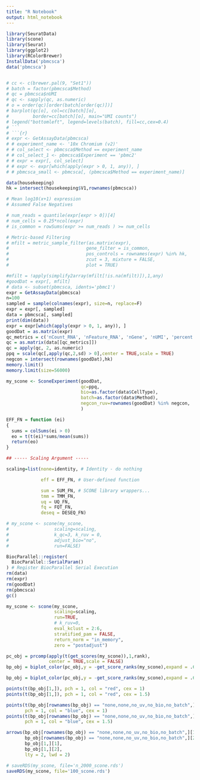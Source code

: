 ---
title: "R Notebook"
output: html_notebook
---

```{r}
library(SeuratData)
library(scone)
library(Seurat)
library(ggplot2)
library(RColorBrewer)
InstallData('pbmcsca')
data('pbmcsca')
```

```{r}
```

```{r}
# cc <- c(brewer.pal(9, "Set1"))
# batch = factor(pbmcsca$Method)
# qc = pbmcsca$nUMI
# qc <- sapply(qc, as.numeric)
# o = order(qc)[order(batch[order(qc)])]
# barplot(qc[o], col=cc[batch][o],
#         border=cc[batch][o], main="UMI counts")
# legend("bottomleft", legend=levels(batch), fill=cc,cex=0.4)
# ```
# ```{r}
# expr <- GetAssayData(pbmcsca)
# # experiment_name <- '10x Chromium (v2)'
# # col_select <- pbmcsca$Method == experiment_name
# # col_select_1 <- pbmcsca$Experiment == 'pbmc2'
# # expr = expr[, col_select]
# # expr <- expr[which(apply(expr > 0, 1, any)), ]
# # pbmcsca_small <- pbmcsca[, (pbmcsca$Method == experiment_name)]
```

```{r}
data(housekeeping)
hk = intersect(housekeeping$V1,rownames(pbmcsca))

# Mean log10(x+1) expression
# Assumed False Negatives
```


```{r}
# num_reads = quantile(expr[expr > 0])[4]
# num_cells = 0.25*ncol(expr)
# is_common = rowSums(expr >= num_reads ) >= num_cells

# Metric-based Filtering
# mfilt = metric_sample_filter(as.matrix(expr),
#                             gene_filter = is_common,
#                             pos_controls = rownames(expr) %in% hk,
#                             zcut = 3, mixture = FALSE,
#                             plot = TRUE)
```

```{r}
#mfilt = !apply(simplify2array(mfilt[!is.na(mfilt)]),1,any)
#goodDat = expr[, mfilt]
# data <- subset(pbmcsca, idents='pbmc1')
expr = GetAssayData(pbmcsca)
n=100
sampled = sample(colnames(expr), size=n, replace=F)
expr = expr[, sampled]
data = pbmcsca[, sampled]
print(dim(data))
expr = expr[which(apply(expr > 0, 1, any)), ]
goodDat = as.matrix(expr)
qc_metrics = c('nCount_RNA', 'nFeature_RNA', 'nGene', 'nUMI', 'percent.mito')
qc = as.matrix(data[[qc_metrics]])
qc = apply(qc, 2, as.numeric)
ppq = scale(qc[,apply(qc,2,sd) > 0],center = TRUE,scale = TRUE)
negcon = intersect(rownames(goodDat),hk)
memory.limit()
memory.limit(size=56000)
```

```{r}
my_scone <- SconeExperiment(goodDat,
                            qc=ppq,
                            bio=as.factor(data$CellType),
                            batch=as.factor(data$Method),
                            negcon_ruv=rownames(goodDat) %in% negcon,
                            )
```

```{r}
EFF_FN = function (ei)
{
  sums = colSums(ei > 0)
  eo = t(t(ei)*sums/mean(sums))
  return(eo)
}

## ----- Scaling Argument -----

scaling=list(none=identity, # Identity - do nothing

             eff = EFF_FN, # User-defined function

             sum = SUM_FN, # SCONE library wrappers...
             tmm = TMM_FN,
             uq = UQ_FN,
             fq = FQT_FN,
             deseq = DESEQ_FN)
```

```{r}
# my_scone <- scone(my_scone,
#                 scaling=scaling,
#                 k_qc=3, k_ruv = 0,
#                 adjust_bio="no",
#                 run=FALSE)

```

```{r}
BiocParallel::register(
  BiocParallel::SerialParam()
) # Register BiocParallel Serial Execution
rm(data)
rm(expr)
rm(goodDat)
rm(pbmcsca)
gc()

my_scone <- scone(my_scone,
                  scaling=scaling,
                  run=TRUE,
                  # k_ruv=0,
                  eval_kclust = 2:6,
                  stratified_pam = FALSE,
                  return_norm = "in_memory",
                  zero = "postadjust")
```
```{r}
pc_obj = prcomp(apply(t(get_scores(my_scone)),1,rank),
                center = TRUE,scale = FALSE)
bp_obj = biplot_color(pc_obj,y = -get_score_ranks(my_scone),expand = .6)
```

```{r}
bp_obj = biplot_color(pc_obj,y = -get_score_ranks(my_scone),expand = .6)

points(t(bp_obj[1,]), pch = 1, col = "red", cex = 1)
points(t(bp_obj[1,]), pch = 1, col = "red", cex = 1.5)

points(t(bp_obj[rownames(bp_obj) == "none,none,no_uv,no_bio,no_batch",]),
       pch = 1, col = "blue", cex = 1)
points(t(bp_obj[rownames(bp_obj) == "none,none,no_uv,no_bio,no_batch",]),
       pch = 1, col = "blue", cex = 1.5)

arrows(bp_obj[rownames(bp_obj) == "none,none,no_uv,no_bio,no_batch",][1],
       bp_obj[rownames(bp_obj) == "none,none,no_uv,no_bio,no_batch",][2],
       bp_obj[1,][1],
       bp_obj[1,][2],
       lty = 2, lwd = 2)
```
```{r}
# saveRDS(my_scone, file='n_2000_scone.rds')
saveRDS(my_scone, file='100_scone.rds')
```
